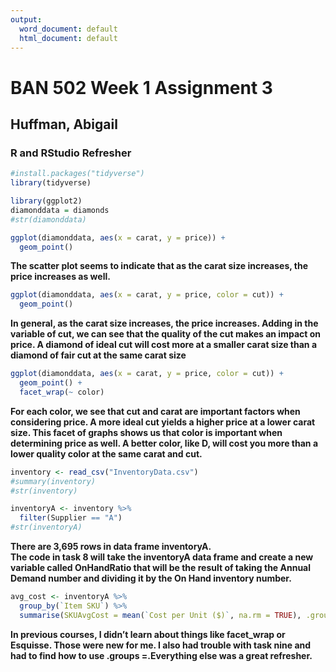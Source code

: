 ---
output:
  word_document: default
  html_document: default
---
# BAN 502 Week 1 Assignment 3
## Huffman, Abigail
### R and RStudio Refresher


```{r include=FALSE}
#install.packages("tidyverse")
library(tidyverse)
```

```{r include=FALSE}
library(ggplot2)
diamonddata = diamonds
#str(diamonddata)
```

```{r Task 3}
ggplot(diamonddata, aes(x = carat, y = price)) +
  geom_point()
```

**The scatter plot seems to indicate that as the carat size increases, the price increases as well.**  

```{r Task 4}
ggplot(diamonddata, aes(x = carat, y = price, color = cut)) +
  geom_point()
```

**In general, as the carat size increases, the price increases. Adding in the variable of cut, we can see that the quality of the cut makes an impact on price. A diamond of ideal cut will cost more at a smaller carat size than a diamond of fair cut at the same carat size**  

```{r Task 5}
ggplot(diamonddata, aes(x = carat, y = price, color = cut)) +
  geom_point() +
  facet_wrap(~ color)
```

**For each color, we see that cut and carat are important factors when considering price. A more ideal cut yields a higher price at a lower carat size. This facet of graphs shows us that color is important when determining price as well. A better color, like D, will cost you more than a lower quality color at the same carat and cut.**  

```{r Task 6 and 7}
inventory <- read_csv("InventoryData.csv")
#summary(inventory)
#str(inventory)

inventoryA <- inventory %>%
  filter(Supplier == "A")
#str(inventoryA)
```

**There are 3,695 rows in data frame inventoryA.**  
**The code in task 8 will take the inventoryA data frame and create a new variable called OnHandRatio that will be the result of taking the Annual Demand number and dividing it by the On Hand inventory number.**

```{r Task 9}
avg_cost <- inventoryA %>%
  group_by(`Item SKU`) %>%
  summarise(SKUAvgCost = mean(`Cost per Unit ($)`, na.rm = TRUE), .groups = 'drop')
```

**In previous courses, I didn't learn about things like facet_wrap or Esquisse. Those were new for me. I also had trouble with task nine and had to find how to use .groups =.Everything else was a great refresher.**